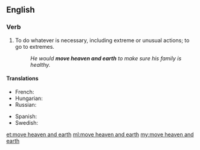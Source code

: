 ==English==

===Verb===
{{head|en|verb|head=[[move]] [[heaven]] [[and]] [[earth]]}}

# {{context|idiomatic|lang=en}} To do whatever is necessary, including extreme or unusual actions; to go to extremes.
#: ''He would '''move heaven and earth''' to make sure his family is healthy.''

====Translations====
{{trans-top|to go to extreme lengths}}
* French: {{t+|fr|remuer ciel et terre}}
* Hungarian: {{t|hu|eget-földet megmozgat}}
* Russian: {{t|ru|сверну́ть го́ры|pf|sc=Cyrl}} {{qualifier|move mountains}}
{{trans-mid}}
* Spanish: {{t|es|mover cielo y tierra}}
* Swedish: {{t|sv|röra upp himmel och jord}}
{{trans-bottom}}

[[et:move heaven and earth]]
[[ml:move heaven and earth]]
[[my:move heaven and earth]]